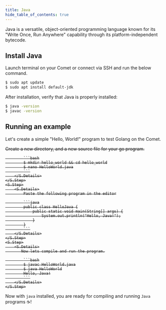 ```yaml
---
title: Java
hide_table_of_contents: true
---
```



Java is a versatile, object-oriented programming language known for its "Write Once, Run Anywhere" capability through its platform-independent bytecode.

## Install Java
Launch terminal on your Comet or connect via SSH and run the below command.
```bash
$ sudo apt update
$ sudo apt install default-jdk
```

After installation, verify that Java is properly installed:

```bash
$ java -version
$ javac -version
```

## Running an example
Let's create a simple "Hello, World!" program to test Golang on the Comet.

<S>
    <S.Step>
        <S.Details>
            Create a new directory, and a new source file for your go program.

            ```bash
            $ mkdir hello_world && cd hello_world
            $ nano HelloWorld.java
            ```
        </S.Details>
    </S.Step>
    <S.Step>
        <S.Details>
            Paste the following program in the editor

            ```java
            public class HelloJava {
                public static void main(String[] args) {
                    System.out.println("Hello, Java!");
                }
            }
            ```
        </S.Details>
    </S.Step>
    <S.Step>
        <S.Details>
           Now lets compile and run the program.

            ```bash
            $ javac HelloWorld.java
            $ java HelloWorld
            Hello, Java!
            ```
        </S.Details>
    </S.Step>
</S>

Now with `java` installed, you are ready for compiling and running `Java` programs ☕️!